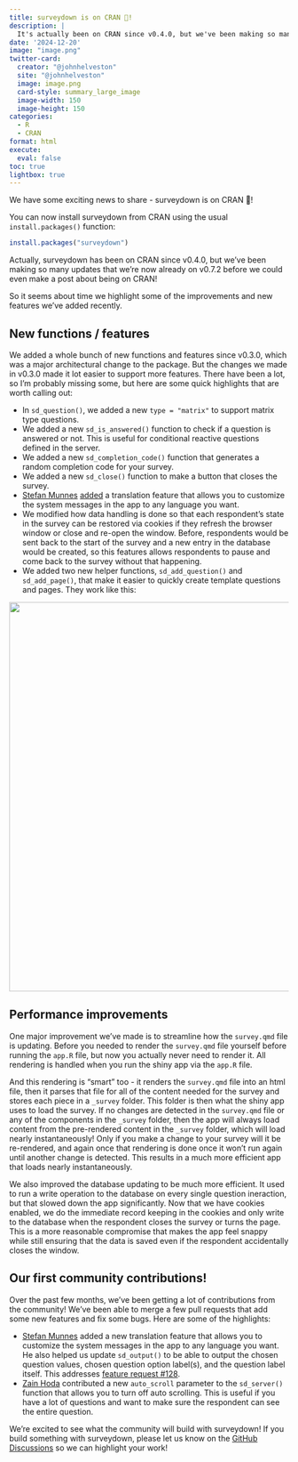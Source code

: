 ```yaml
---
title: surveydown is on CRAN 🎉!
description: |
  It's actually been on CRAN since v0.4.0, but we've been making so many updates that we're now already on v0.7.2!
date: '2024-12-20'
image: "image.png"
twitter-card:
  creator: "@johnhelveston"
  site: "@johnhelveston"
  image: image.png
  card-style: summary_large_image
  image-width: 150
  image-height: 150
categories:
  - R
  - CRAN
format: html
execute: 
  eval: false
toc: true
lightbox: true
---
```


We have some exciting news to share - surveydown is on CRAN 🎉!

You can now install surveydown from CRAN using the usual `install.packages()` function:

```r
install.packages("surveydown")
```

Actually, surveydown has been on CRAN since v0.4.0, but we've been making so many updates that we're now already on v0.7.2 before we could even make a post about being on CRAN!

So it seems about time we highlight some of the improvements and new features we've added recently.

## New functions / features

We added a whole bunch of new functions and features since v0.3.0, which was a major architectural change to the package. But the changes we made in v0.3.0 made it lot easier to support more features. There have been a lot, so I'm probably missing some, but here are some quick highlights that are worth calling out:

- In `sd_question()`, we added a new `type = "matrix"` to support matrix type questions.
- We added a new `sd_is_answered()` function to check if a question is answered or not. This is useful for conditional reactive questions defined in the server.
- We added a new `sd_completion_code()` function that generates a random completion code for your survey.
- We added a new `sd_close()` function to make a button that closes the survey.
- [Stefan Munnes](https://github.com/StefanMunnes) [added](https://github.com/surveydown-dev/surveydown/pull/138) a translation feature that allows you to customize the system messages in the app to any language you want.
- We modified how data handling is done so that each respondent's state in the survey can be restored via cookies if they refresh the browser window or close and re-open the window. Before, respondents would be sent back to the start of the survey and a new entry in the database would be created, so this features allows respondents to pause and come back to the survey without that happening.
- We added two new helper functions, `sd_add_question()` and `sd_add_page()`, that make it easier to quickly create template questions and pages. They work like this:

<center>
<img src="sd_add.gif" width=700>
</center>

## Performance improvements 

One major improvement we've made is to streamline how the `survey.qmd` file is  updating. Before you needed to render the `survey.qmd` file yourself before running the `app.R` file, but now you actually never need to render it. All rendering is handled when you run the shiny app via the `app.R` file. 

And this rendering is "smart" too - it renders the `survey.qmd` file into an html file, then it parses that file for all of the content needed for the survey and stores each piece in a `_survey` folder. This folder is then what the shiny app uses to load the survey. If no changes are detected in the `survey.qmd` file or any of the components in the `_survey` folder, then the app will always load content from the pre-rendered content in the `_survey` folder, which will load nearly instantaneously! Only if you make a change to your survey will it be re-rendered, and again once that rendering is done once it won't run again until another change is detected. This results in a much more efficient app that loads nearly instantaneously.

We also improved the database updating to be much more efficient. It used to run a write operation to the database on every single question ineraction, but that slowed down the app significantly. Now that we have cookies enabled, we do the immediate record keeping in the cookies and only write to the database when the respondent closes the survey or turns the page. This is a more reasonable compromise that makes the app feel snappy while still ensuring that the data is saved even if the respondent accidentally closes the window.

## Our first community contributions!

Over the past few months, we've been getting a lot of contributions from the community! We've been able to merge a few pull requests that add some new features and fix some bugs. Here are some of the highlights:

- [Stefan Munnes](https://github.com/StefanMunnes) added a new translation feature that allows you to customize the system messages in the app to any language you want. He also helped us update `sd_output()` to be able to output the chosen question values, chosen question option label(s), and the question label itself. This addresses [feature request #128](https://github.com/orgs/surveydown-dev/discussions/128).
- [Zain Hoda](https://github.com/zainhoda1) contributed a new `auto_scroll` parameter to the `sd_server()` function that allows you to turn off auto scrolling. This is useful if you have a lot of questions and want to make sure the respondent can see the entire question.

We're excited to see what the community will build with surveydown! If you build something with surveydown, please let us know on the [GitHub Discussions](https://github.com/orgs/surveydown-dev/discussions) so we can highlight your work!
